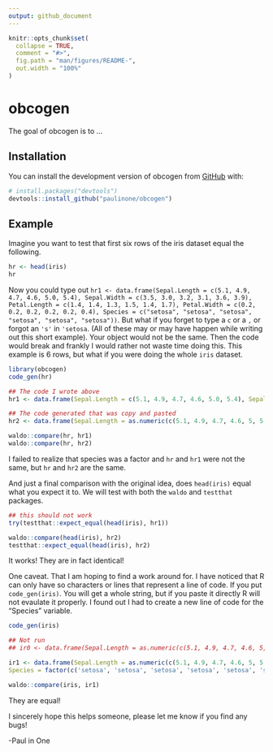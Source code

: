 ```yaml
---
output: github_document
---
```


<!-- README.md is generated from README.Rmd. Please edit that file -->

```r
knitr::opts_chunk$set(
  collapse = TRUE,
  comment = "#>",
  fig.path = "man/figures/README-",
  out.width = "100%"
)
```

# obcogen

<!-- badges: start -->
<!-- badges: end -->

The goal of obcogen is to ...

## Installation

You can install the development version of obcogen from [GitHub](https://github.com/) with:

``` r
# install.packages("devtools")
devtools::install_github("paulinone/obcogen")
```

## Example

Imagine you want to test that first six rows of the iris dataset equal the following.
```r
hr <- head(iris)
hr
```


Now you could type out `hr1 <- data.frame(Sepal.Length = c(5.1, 4.9, 4.7, 4.6, 5.0, 5.4), Sepal.Width = c(3.5, 3.0, 3.2, 3.1, 3.6, 3.9), Petal.Length = c(1.4, 1.4, 1.3, 1.5, 1.4, 1.7), Petal.Width = c(0.2, 0.2, 0.2, 0.2, 0.2, 0.4), Species = c("setosa", "setosa", "setosa", "setosa", "setosa", "setosa"))`. But what if you forget to type a `c` or a `,`  or forgot an `'s'` in `'setosa`. (All of these may or may have happen while writing out this short example). Your object would not be the same. Then the code would break and frankly I would rather not waste time doing this. This example is 6 rows, but what if you were doing the whole `iris` dataset. 
 
```r
library(obcogen)
code_gen(hr)
```

```r
## The code I wrote above
hr1 <- data.frame(Sepal.Length = c(5.1, 4.9, 4.7, 4.6, 5.0, 5.4), Sepal.Width = c(3.5, 3.0, 3.2, 3.1, 3.6, 3.9), Petal.Length = c(1.4, 1.4, 1.3, 1.5, 1.4, 1.7), Petal.Width = c(0.2, 0.2, 0.2, 0.2, 0.2, 0.4), Species = c("setosa", "setosa", "setosa", "setosa", "setosa", "setosa"))

## The code generated that was copy and pasted
hr2 <- data.frame(Sepal.Length = as.numeric(c(5.1, 4.9, 4.7, 4.6, 5, 5.4)), Sepal.Width = as.numeric(c(3.5, 3, 3.2, 3.1, 3.6, 3.9)), Petal.Length = as.numeric(c(1.4, 1.4, 1.3, 1.5, 1.4, 1.7)), Petal.Width = as.numeric(c(0.2, 0.2, 0.2, 0.2, 0.2, 0.4)), Species = factor(c('setosa', 'setosa', 'setosa', 'setosa', 'setosa', 'setosa'), levels = c('setosa', 'versicolor', 'virginica')))

waldo::compare(hr, hr1)
waldo::compare(hr, hr2)

```

I failed to realize that species was a factor and `hr` and `hr1` were not the same, but `hr` and `hr2` are the same.
 
And just a final comparison with the original idea, does `head(iris)` equal what you expect it to. We will test with both the `waldo` and `testthat` packages.
```r
## this should not work
try(testthat::expect_equal(head(iris), hr1))

waldo::compare(head(iris), hr2)
testthat::expect_equal(head(iris), hr2)
```

It works! They are in fact identical!

One caveat. That I am hoping to find a work around for. I have noticed that R can only have so characters or lines that represent a line of code. If you put `code_gen(iris)`. You will get a whole string, but if you paste it directly R will not evaulate it properly. I found out I had to create a new line of code for the "Species" variable.

```r
code_gen(iris)
```
 
```r
## Not run
## ir0 <- data.frame(Sepal.Length = as.numeric(c(5.1, 4.9, 4.7, 4.6, 5, 5.4, 4.6, 5, 4.4, 4.9, 5.4, 4.8, 4.8, 4.3, 5.8, 5.7, 5.4, 5.1, 5.7, 5.1, 5.4, 5.1, 4.6, 5.1, 4.8, 5, 5, 5.2, 5.2, 4.7, 4.8, 5.4, 5.2, 5.5, 4.9, 5, 5.5, 4.9, 4.4, 5.1, 5, 4.5, 4.4, 5, 5.1, 4.8, 5.1, 4.6, 5.3, 5, 7, 6.4, 6.9, 5.5, 6.5, 5.7, 6.3, 4.9, 6.6, 5.2, 5, 5.9, 6, 6.1, 5.6, 6.7, 5.6, 5.8, 6.2, 5.6, 5.9, 6.1, 6.3, 6.1, 6.4, 6.6, 6.8, 6.7, 6, 5.7, 5.5, 5.5, 5.8, 6, 5.4, 6, 6.7, 6.3, 5.6, 5.5, 5.5, 6.1, 5.8, 5, 5.6, 5.7, 5.7, 6.2, 5.1, 5.7, 6.3, 5.8, 7.1, 6.3, 6.5, 7.6, 4.9, 7.3, 6.7, 7.2, 6.5, 6.4, 6.8, 5.7, 5.8, 6.4, 6.5, 7.7, 7.7, 6, 6.9, 5.6, 7.7, 6.3, 6.7, 7.2, 6.2, 6.1, 6.4, 7.2, 7.4, 7.9, 6.4, 6.3, 6.1, 7.7, 6.3, 6.4, 6, 6.9, 6.7, 6.9, 5.8, 6.8, 6.7, 6.7, 6.3, 6.5, 6.2, 5.9)), Sepal.Width = as.numeric(c(3.5, 3, 3.2, 3.1, 3.6, 3.9, 3.4, 3.4, 2.9, 3.1, 3.7, 3.4, 3, 3, 4, 4.4, 3.9, 3.5, 3.8, 3.8, 3.4, 3.7, 3.6, 3.3, 3.4, 3, 3.4, 3.5, 3.4, 3.2, 3.1, 3.4, 4.1, 4.2, 3.1, 3.2, 3.5, 3.6, 3, 3.4, 3.5, 2.3, 3.2, 3.5, 3.8, 3, 3.8, 3.2, 3.7, 3.3, 3.2, 3.2, 3.1, 2.3, 2.8, 2.8, 3.3, 2.4, 2.9, 2.7, 2, 3, 2.2, 2.9, 2.9, 3.1, 3, 2.7, 2.2, 2.5, 3.2, 2.8, 2.5, 2.8, 2.9, 3, 2.8, 3, 2.9, 2.6, 2.4, 2.4, 2.7, 2.7, 3, 3.4, 3.1, 2.3, 3, 2.5, 2.6, 3, 2.6, 2.3, 2.7, 3, 2.9, 2.9, 2.5, 2.8, 3.3, 2.7, 3, 2.9, 3, 3, 2.5, 2.9, 2.5, 3.6, 3.2, 2.7, 3, 2.5, 2.8, 3.2, 3, 3.8, 2.6, 2.2, 3.2, 2.8, 2.8, 2.7, 3.3, 3.2, 2.8, 3, 2.8, 3, 2.8, 3.8, 2.8, 2.8, 2.6, 3, 3.4, 3.1, 3, 3.1, 3.1, 3.1, 2.7, 3.2, 3.3, 3, 2.5, 3, 3.4, 3)), Petal.Length = as.numeric(c(1.4, 1.4, 1.3, 1.5, 1.4, 1.7, 1.4, 1.5, 1.4, 1.5, 1.5, 1.6, 1.4, 1.1, 1.2, 1.5, 1.3, 1.4, 1.7, 1.5, 1.7, 1.5, 1, 1.7, 1.9, 1.6, 1.6, 1.5, 1.4, 1.6, 1.6, 1.5, 1.5, 1.4, 1.5, 1.2, 1.3, 1.4, 1.3, 1.5, 1.3, 1.3, 1.3, 1.6, 1.9, 1.4, 1.6, 1.4, 1.5, 1.4, 4.7, 4.5, 4.9, 4, 4.6, 4.5, 4.7, 3.3, 4.6, 3.9, 3.5, 4.2, 4, 4.7, 3.6, 4.4, 4.5, 4.1, 4.5, 3.9, 4.8, 4, 4.9, 4.7, 4.3, 4.4, 4.8, 5, 4.5, 3.5, 3.8, 3.7, 3.9, 5.1, 4.5, 4.5, 4.7, 4.4, 4.1, 4, 4.4, 4.6, 4, 3.3, 4.2, 4.2, 4.2, 4.3, 3, 4.1, 6, 5.1, 5.9, 5.6, 5.8, 6.6, 4.5, 6.3, 5.8, 6.1, 5.1, 5.3, 5.5, 5, 5.1, 5.3, 5.5, 6.7, 6.9, 5, 5.7, 4.9, 6.7, 4.9, 5.7, 6, 4.8, 4.9, 5.6, 5.8, 6.1, 6.4, 5.6, 5.1, 5.6, 6.1, 5.6, 5.5, 4.8, 5.4, 5.6, 5.1, 5.1, 5.9, 5.7, 5.2, 5, 5.2, 5.4, 5.1)), Petal.Width = as.numeric(c(0.2, 0.2, 0.2, 0.2, 0.2, 0.4, 0.3, 0.2, 0.2, 0.1, 0.2, 0.2, 0.1, 0.1, 0.2, 0.4, 0.4, 0.3, 0.3, 0.3, 0.2, 0.4, 0.2, 0.5, 0.2, 0.2, 0.4, 0.2, 0.2, 0.2, 0.2, 0.4, 0.1, 0.2, 0.2, 0.2, 0.2, 0.1, 0.2, 0.2, 0.3, 0.3, 0.2, 0.6, 0.4, 0.3, 0.2, 0.2, 0.2, 0.2, 1.4, 1.5, 1.5, 1.3, 1.5, 1.3, 1.6, 1, 1.3, 1.4, 1, 1.5, 1, 1.4, 1.3, 1.4, 1.5, 1, 1.5, 1.1, 1.8, 1.3, 1.5, 1.2, 1.3, 1.4, 1.4, 1.7, 1.5, 1, 1.1, 1, 1.2, 1.6, 1.5, 1.6, 1.5, 1.3, 1.3, 1.3, 1.2, 1.4, 1.2, 1, 1.3, 1.2, 1.3, 1.3, 1.1, 1.3, 2.5, 1.9, 2.1, 1.8, 2.2, 2.1, 1.7, 1.8, 1.8, 2.5, 2, 1.9, 2.1, 2, 2.4, 2.3, 1.8, 2.2, 2.3, 1.5, 2.3, 2, 2, 1.8, 2.1, 1.8, 1.8, 1.8, 2.1, 1.6, 1.9, 2, 2.2, 1.5, 1.4, 2.3, 2.4, 1.8, 1.8, 2.1, 2.4, 2.3, 1.9, 2.3, 2.5, 2.3, 1.9, 2, 2.3, 1.8)), Species = factor(c('setosa', 'setosa', 'setosa', 'setosa', 'setosa', 'setosa', 'setosa', 'setosa', 'setosa', 'setosa', 'setosa', 'setosa', 'setosa', 'setosa', 'setosa', 'setosa', 'setosa', 'setosa', 'setosa', 'setosa', 'setosa', 'setosa', 'setosa', 'setosa', 'setosa', 'setosa', 'setosa', 'setosa', 'setosa', 'setosa', 'setosa', 'setosa', 'setosa', 'setosa', 'setosa', 'setosa', 'setosa', 'setosa', 'setosa', 'setosa', 'setosa', 'setosa', 'setosa', 'setosa', 'setosa', 'setosa', 'setosa', 'setosa', 'setosa', 'setosa', 'versicolor', 'versicolor', 'versicolor', 'versicolor', 'versicolor', 'versicolor', 'versicolor', 'versicolor', 'versicolor', 'versicolor', 'versicolor', 'versicolor', 'versicolor', 'versicolor', 'versicolor', 'versicolor', 'versicolor', 'versicolor', 'versicolor', 'versicolor', 'versicolor', 'versicolor', 'versicolor', 'versicolor', 'versicolor', 'versicolor', 'versicolor', 'versicolor', 'versicolor', 'versicolor', 'versicolor', 'versicolor', 'versicolor', 'versicolor', 'versicolor', 'versicolor', 'versicolor', 'versicolor', 'versicolor', 'versicolor', 'versicolor', 'versicolor', 'versicolor', 'versicolor', 'versicolor', 'versicolor', 'versicolor', 'versicolor', 'versicolor', 'versicolor', 'virginica', 'virginica', 'virginica', 'virginica', 'virginica', 'virginica', 'virginica', 'virginica', 'virginica', 'virginica', 'virginica', 'virginica', 'virginica', 'virginica', 'virginica', 'virginica', 'virginica', 'virginica', 'virginica', 'virginica', 'virginica', 'virginica', 'virginica', 'virginica', 'virginica', 'virginica', 'virginica', 'virginica', 'virginica', 'virginica', 'virginica', 'virginica', 'virginica', 'virginica', 'virginica', 'virginica', 'virginica', 'virginica', 'virginica', 'virginica', 'virginica', 'virginica', 'virginica', 'virginica', 'virginica', 'virginica', 'virginica', 'virginica', 'virginica', 'virginica'), levels = c('setosa', 'versicolor', 'virginica')))

```
 
 
```r
ir1 <- data.frame(Sepal.Length = as.numeric(c(5.1, 4.9, 4.7, 4.6, 5, 5.4, 4.6, 5, 4.4, 4.9, 5.4, 4.8, 4.8, 4.3, 5.8, 5.7, 5.4, 5.1, 5.7, 5.1, 5.4, 5.1, 4.6, 5.1, 4.8, 5, 5, 5.2, 5.2, 4.7, 4.8, 5.4, 5.2, 5.5, 4.9, 5, 5.5, 4.9, 4.4, 5.1, 5, 4.5, 4.4, 5, 5.1, 4.8, 5.1, 4.6, 5.3, 5, 7, 6.4, 6.9, 5.5, 6.5, 5.7, 6.3, 4.9, 6.6, 5.2, 5, 5.9, 6, 6.1, 5.6, 6.7, 5.6, 5.8, 6.2, 5.6, 5.9, 6.1, 6.3, 6.1, 6.4, 6.6, 6.8, 6.7, 6, 5.7, 5.5, 5.5, 5.8, 6, 5.4, 6, 6.7, 6.3, 5.6, 5.5, 5.5, 6.1, 5.8, 5, 5.6, 5.7, 5.7, 6.2, 5.1, 5.7, 6.3, 5.8, 7.1, 6.3, 6.5, 7.6, 4.9, 7.3, 6.7, 7.2, 6.5, 6.4, 6.8, 5.7, 5.8, 6.4, 6.5, 7.7, 7.7, 6, 6.9, 5.6, 7.7, 6.3, 6.7, 7.2, 6.2, 6.1, 6.4, 7.2, 7.4, 7.9, 6.4, 6.3, 6.1, 7.7, 6.3, 6.4, 6, 6.9, 6.7, 6.9, 5.8, 6.8, 6.7, 6.7, 6.3, 6.5, 6.2, 5.9)), Sepal.Width = as.numeric(c(3.5, 3, 3.2, 3.1, 3.6, 3.9, 3.4, 3.4, 2.9, 3.1, 3.7, 3.4, 3, 3, 4, 4.4, 3.9, 3.5, 3.8, 3.8, 3.4, 3.7, 3.6, 3.3, 3.4, 3, 3.4, 3.5, 3.4, 3.2, 3.1, 3.4, 4.1, 4.2, 3.1, 3.2, 3.5, 3.6, 3, 3.4, 3.5, 2.3, 3.2, 3.5, 3.8, 3, 3.8, 3.2, 3.7, 3.3, 3.2, 3.2, 3.1, 2.3, 2.8, 2.8, 3.3, 2.4, 2.9, 2.7, 2, 3, 2.2, 2.9, 2.9, 3.1, 3, 2.7, 2.2, 2.5, 3.2, 2.8, 2.5, 2.8, 2.9, 3, 2.8, 3, 2.9, 2.6, 2.4, 2.4, 2.7, 2.7, 3, 3.4, 3.1, 2.3, 3, 2.5, 2.6, 3, 2.6, 2.3, 2.7, 3, 2.9, 2.9, 2.5, 2.8, 3.3, 2.7, 3, 2.9, 3, 3, 2.5, 2.9, 2.5, 3.6, 3.2, 2.7, 3, 2.5, 2.8, 3.2, 3, 3.8, 2.6, 2.2, 3.2, 2.8, 2.8, 2.7, 3.3, 3.2, 2.8, 3, 2.8, 3, 2.8, 3.8, 2.8, 2.8, 2.6, 3, 3.4, 3.1, 3, 3.1, 3.1, 3.1, 2.7, 3.2, 3.3, 3, 2.5, 3, 3.4, 3)), Petal.Length = as.numeric(c(1.4, 1.4, 1.3, 1.5, 1.4, 1.7, 1.4, 1.5, 1.4, 1.5, 1.5, 1.6, 1.4, 1.1, 1.2, 1.5, 1.3, 1.4, 1.7, 1.5, 1.7, 1.5, 1, 1.7, 1.9, 1.6, 1.6, 1.5, 1.4, 1.6, 1.6, 1.5, 1.5, 1.4, 1.5, 1.2, 1.3, 1.4, 1.3, 1.5, 1.3, 1.3, 1.3, 1.6, 1.9, 1.4, 1.6, 1.4, 1.5, 1.4, 4.7, 4.5, 4.9, 4, 4.6, 4.5, 4.7, 3.3, 4.6, 3.9, 3.5, 4.2, 4, 4.7, 3.6, 4.4, 4.5, 4.1, 4.5, 3.9, 4.8, 4, 4.9, 4.7, 4.3, 4.4, 4.8, 5, 4.5, 3.5, 3.8, 3.7, 3.9, 5.1, 4.5, 4.5, 4.7, 4.4, 4.1, 4, 4.4, 4.6, 4, 3.3, 4.2, 4.2, 4.2, 4.3, 3, 4.1, 6, 5.1, 5.9, 5.6, 5.8, 6.6, 4.5, 6.3, 5.8, 6.1, 5.1, 5.3, 5.5, 5, 5.1, 5.3, 5.5, 6.7, 6.9, 5, 5.7, 4.9, 6.7, 4.9, 5.7, 6, 4.8, 4.9, 5.6, 5.8, 6.1, 6.4, 5.6, 5.1, 5.6, 6.1, 5.6, 5.5, 4.8, 5.4, 5.6, 5.1, 5.1, 5.9, 5.7, 5.2, 5, 5.2, 5.4, 5.1)), Petal.Width = as.numeric(c(0.2, 0.2, 0.2, 0.2, 0.2, 0.4, 0.3, 0.2, 0.2, 0.1, 0.2, 0.2, 0.1, 0.1, 0.2, 0.4, 0.4, 0.3, 0.3, 0.3, 0.2, 0.4, 0.2, 0.5, 0.2, 0.2, 0.4, 0.2, 0.2, 0.2, 0.2, 0.4, 0.1, 0.2, 0.2, 0.2, 0.2, 0.1, 0.2, 0.2, 0.3, 0.3, 0.2, 0.6, 0.4, 0.3, 0.2, 0.2, 0.2, 0.2, 1.4, 1.5, 1.5, 1.3, 1.5, 1.3, 1.6, 1, 1.3, 1.4, 1, 1.5, 1, 1.4, 1.3, 1.4, 1.5, 1, 1.5, 1.1, 1.8, 1.3, 1.5, 1.2, 1.3, 1.4, 1.4, 1.7, 1.5, 1, 1.1, 1, 1.2, 1.6, 1.5, 1.6, 1.5, 1.3, 1.3, 1.3, 1.2, 1.4, 1.2, 1, 1.3, 1.2, 1.3, 1.3, 1.1, 1.3, 2.5, 1.9, 2.1, 1.8, 2.2, 2.1, 1.7, 1.8, 1.8, 2.5, 2, 1.9, 2.1, 2, 2.4, 2.3, 1.8, 2.2, 2.3, 1.5, 2.3, 2, 2, 1.8, 2.1, 1.8, 1.8, 1.8, 2.1, 1.6, 1.9, 2, 2.2, 1.5, 1.4, 2.3, 2.4, 1.8, 1.8, 2.1, 2.4, 2.3, 1.9, 2.3, 2.5, 2.3, 1.9, 2, 2.3, 1.8)), 
Species = factor(c('setosa', 'setosa', 'setosa', 'setosa', 'setosa', 'setosa', 'setosa', 'setosa', 'setosa', 'setosa', 'setosa', 'setosa', 'setosa', 'setosa', 'setosa', 'setosa', 'setosa', 'setosa', 'setosa', 'setosa', 'setosa', 'setosa', 'setosa', 'setosa', 'setosa', 'setosa', 'setosa', 'setosa', 'setosa', 'setosa', 'setosa', 'setosa', 'setosa', 'setosa', 'setosa', 'setosa', 'setosa', 'setosa', 'setosa', 'setosa', 'setosa', 'setosa', 'setosa', 'setosa', 'setosa', 'setosa', 'setosa', 'setosa', 'setosa', 'setosa', 'versicolor', 'versicolor', 'versicolor', 'versicolor', 'versicolor', 'versicolor', 'versicolor', 'versicolor', 'versicolor', 'versicolor', 'versicolor', 'versicolor', 'versicolor', 'versicolor', 'versicolor', 'versicolor', 'versicolor', 'versicolor', 'versicolor', 'versicolor', 'versicolor', 'versicolor', 'versicolor', 'versicolor', 'versicolor', 'versicolor', 'versicolor', 'versicolor', 'versicolor', 'versicolor', 'versicolor', 'versicolor', 'versicolor', 'versicolor', 'versicolor', 'versicolor', 'versicolor', 'versicolor', 'versicolor', 'versicolor', 'versicolor', 'versicolor', 'versicolor', 'versicolor', 'versicolor', 'versicolor', 'versicolor', 'versicolor', 'versicolor', 'versicolor', 'virginica', 'virginica', 'virginica', 'virginica', 'virginica', 'virginica', 'virginica', 'virginica', 'virginica', 'virginica', 'virginica', 'virginica', 'virginica', 'virginica', 'virginica', 'virginica', 'virginica', 'virginica', 'virginica', 'virginica', 'virginica', 'virginica', 'virginica', 'virginica', 'virginica', 'virginica', 'virginica', 'virginica', 'virginica', 'virginica', 'virginica', 'virginica', 'virginica', 'virginica', 'virginica', 'virginica', 'virginica', 'virginica', 'virginica', 'virginica', 'virginica', 'virginica', 'virginica', 'virginica', 'virginica', 'virginica', 'virginica', 'virginica', 'virginica', 'virginica'), levels = c('setosa', 'versicolor', 'virginica')))
```

```r
waldo::compare(iris, ir1)
```

They are equal!

I sincerely hope this helps someone, please let me know if you find any bugs!

-Paul in One

